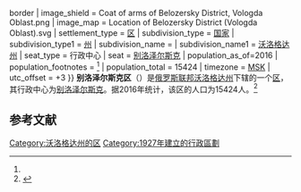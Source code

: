 {{Infobox Settlement
| official_name = 别洛泽尔斯克区
| native_name = Белозерский район
| image_flag =  Flag Belozersk.png {{!}} border
| image_shield =  Coat of arms of Belozersky District, Vologda Oblast.png
| image_map =  Location of Belozersky District (Vologda Oblast).svg 
| settlement_type = [[区_(苏联)|区]]
| subdivision_type = [[国家|国家]]
| subdivision_type1 = [[州_(俄罗斯)|州]]
| subdivision_name = {{RUS}}
| subdivision_name1 = [[沃洛格达州|沃洛格达州]]
| seat_type = 行政中心
| seat = [[别洛泽尔斯克|别洛泽尔斯克]]
| population_as_of=2016
| population_footnotes = <ref name=stat />
| population_total = 15424
| timezone = [[莫斯科时间|MSK]]
| utc_offset = +3
}}
'''别洛泽尔斯克区'''（{{lang-ru|Белозерский район}}）是[[俄罗斯联邦|俄罗斯联邦]][[沃洛格达州|沃洛格达州]]下辖的一个[[区_(苏联)|区]]，其行政中心为[[别洛泽尔斯克|别洛泽尔斯克]]。据2016年统计，该区的人口为15424人。<ref name=stat>{{cite web | url = http://www.gks.ru/free_doc/doc_2016/bul_dr/mun_obr2016.rar | title = Численность населения Российской Федерации по муниципальным образованиям на 1 января 2016 года | language = ru | accessdate = 2016-12-21 | archive-date = 2019-05-13 | archive-url = https://web.archive.org/web/20190513150350/http://www.gks.ru/free_doc/doc_2016/bul_dr/mun_obr2016.rar | dead-url = no }}</ref>

== 参考文献 ==
{{reflist}}

{{Russia-stub}}

[[Category:沃洛格达州的区|Category:沃洛格达州的区]]
[[Category:1927年建立的行政區劃|Category:1927年建立的行政區劃]]